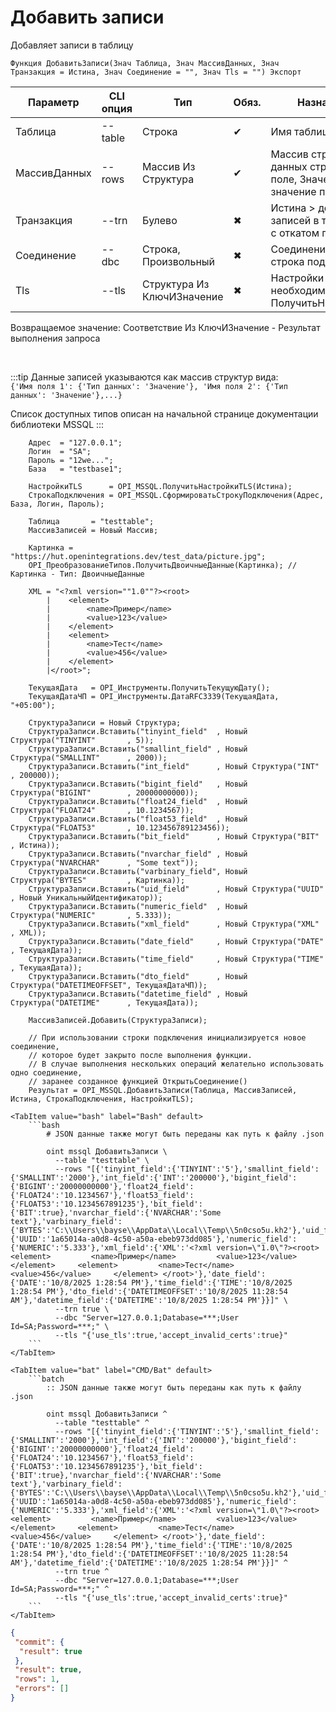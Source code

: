﻿---
sidebar_position: 10
description: Добавить записи и другие функции для работы с MSSQL в Открытом пакете интеграций - бесплатной open-source библиотеке интеграций для 1С:Предприятие 8, OneScript и CLI
keywords: [1C, 1С, 1С:Предприятие, 1С:Предприятие 8.3, API, Интеграция, Сервисы, Обмен, OneScript, CLI, MSSQL]
---


# Добавить записи
 Добавляет записи в таблицу



`Функция ДобавитьЗаписи(Знач Таблица, Знач МассивДанных, Знач Транзакция = Истина, Знач Соединение = "", Знач Tls = "") Экспорт`

  | Параметр | CLI опция | Тип | Обяз. | Назначение |
  |-|-|-|-|-|
  | Таблица | --table | Строка | &#x2714; | Имя таблицы |
  | МассивДанных | --rows | Массив Из Структура | &#x2714; | Массив структур данных строк: Ключ > поле, Значение > значение поля |
  | Транзакция | --trn | Булево | &#x2716; | Истина > добавление записей в транзакции с откатом при ошибке |
  | Соединение | --dbc | Строка, Произвольный | &#x2716; | Соединение или строка подключения |
  | Tls | --tls | Структура Из КлючИЗначение | &#x2716; | Настройки TLS, если необходимо. См. ПолучитьНастройкиTls |

  
  Возвращаемое значение:   Соответствие Из КлючИЗначение - Результат выполнения запроса

<br/>

:::tip
Данные записей указываются как массив структур вида:<br/>`{'Имя поля 1': {'Тип данных': 'Значение'}, 'Имя поля 2': {'Тип данных': 'Значение'},...}`

Список доступных типов описан на начальной странице документации библиотеки MSSQL
:::
<br/>


```bsl title="Пример использования для 1С:Предприятие/OneScript"
    Адрес  = "127.0.0.1";
    Логин  = "SA";
    Пароль = "12we...";
    База   = "testbase1";

    НастройкиTLS      = OPI_MSSQL.ПолучитьНастройкиTLS(Истина);
    СтрокаПодключения = OPI_MSSQL.СформироватьСтрокуПодключения(Адрес, База, Логин, Пароль);

    Таблица       = "testtable";
    МассивЗаписей = Новый Массив;

    Картинка = "https://hut.openintegrations.dev/test_data/picture.jpg";
    OPI_ПреобразованиеТипов.ПолучитьДвоичныеДанные(Картинка); // Картинка - Тип: ДвоичныеДанные

    XML = "<?xml version=""1.0""?><root>
        |    <element>
        |        <name>Пример</name>
        |        <value>123</value>
        |    </element>
        |    <element>
        |        <name>Тест</name>
        |        <value>456</value>
        |    </element>
        |</root>";

    ТекущаяДата   = OPI_Инструменты.ПолучитьТекущуюДату();
    ТекущаяДатаЧП = OPI_Инструменты.ДатаRFC3339(ТекущаяДата, "+05:00");

    СтруктураЗаписи = Новый Структура;
    СтруктураЗаписи.Вставить("tinyint_field"  , Новый Структура("TINYINT"       , 5));
    СтруктураЗаписи.Вставить("smallint_field" , Новый Структура("SMALLINT"      , 2000));
    СтруктураЗаписи.Вставить("int_field"      , Новый Структура("INT"           , 200000));
    СтруктураЗаписи.Вставить("bigint_field"   , Новый Структура("BIGINT"        , 20000000000));
    СтруктураЗаписи.Вставить("float24_field"  , Новый Структура("FLOAT24"       , 10.1234567));
    СтруктураЗаписи.Вставить("float53_field"  , Новый Структура("FLOAT53"       , 10.123456789123456));
    СтруктураЗаписи.Вставить("bit_field"      , Новый Структура("BIT"           , Истина));
    СтруктураЗаписи.Вставить("nvarchar_field" , Новый Структура("NVARCHAR"      , "Some text"));
    СтруктураЗаписи.Вставить("varbinary_field", Новый Структура("BYTES"         , Картинка));
    СтруктураЗаписи.Вставить("uid_field"      , Новый Структура("UUID"          , Новый УникальныйИдентификатор));
    СтруктураЗаписи.Вставить("numeric_field"  , Новый Структура("NUMERIC"       , 5.333));
    СтруктураЗаписи.Вставить("xml_field"      , Новый Структура("XML"           , XML));
    СтруктураЗаписи.Вставить("date_field"     , Новый Структура("DATE"          , ТекущаяДата));
    СтруктураЗаписи.Вставить("time_field"     , Новый Структура("TIME"          , ТекущаяДата));
    СтруктураЗаписи.Вставить("dto_field"      , Новый Структура("DATETIMEOFFSET", ТекущаяДатаЧП));
    СтруктураЗаписи.Вставить("datetime_field" , Новый Структура("DATETIME"      , ТекущаяДата));

    МассивЗаписей.Добавить(СтруктураЗаписи);

    // При использовании строки подключения инициализируется новое соединение,
    // которое будет закрыто после выполнения функции.
    // В случае выполнения нескольких операций желательно использовать одно соединение,
    // заранее созданное функцией ОткрытьСоединение()
    Результат = OPI_MSSQL.ДобавитьЗаписи(Таблица, МассивЗаписей, Истина, СтрокаПодключения, НастройкиTLS);
```
    

 <Tabs>
  
    <TabItem value="bash" label="Bash" default>
        ```bash
            # JSON данные также могут быть переданы как путь к файлу .json
            
            oint mssql ДобавитьЗаписи \
              --table "testtable" \
              --rows "[{'tinyint_field':{'TINYINT':'5'},'smallint_field':{'SMALLINT':'2000'},'int_field':{'INT':'200000'},'bigint_field':{'BIGINT':'20000000000'},'float24_field':{'FLOAT24':'10.1234567'},'float53_field':{'FLOAT53':'10.1234567891235'},'bit_field':{'BIT':true},'nvarchar_field':{'NVARCHAR':'Some text'},'varbinary_field':{'BYTES':'C:\\Users\\bayse\\AppData\\Local\\Temp\\5n0cso5u.kh2'},'uid_field':{'UUID':'1a65014a-a0d8-4c50-a50a-ebeb973dd085'},'numeric_field':{'NUMERIC':'5.333'},'xml_field':{'XML':'<?xml version=\"1.0\"?><root>     <element>         <name>Пример</name>         <value>123</value>     </element>     <element>         <name>Тест</name>         <value>456</value>     </element> </root>'},'date_field':{'DATE':'10/8/2025 1:28:54 PM'},'time_field':{'TIME':'10/8/2025 1:28:54 PM'},'dto_field':{'DATETIMEOFFSET':'10/8/2025 11:28:54 AM'},'datetime_field':{'DATETIME':'10/8/2025 1:28:54 PM'}}]" \
              --trn true \
              --dbc "Server=127.0.0.1;Database=***;User Id=SA;Password=***;" \
              --tls "{'use_tls':true,'accept_invalid_certs':true}"
        ```
    </TabItem>
  
    <TabItem value="bat" label="CMD/Bat" default>
        ```batch
            :: JSON данные также могут быть переданы как путь к файлу .json
            
            oint mssql ДобавитьЗаписи ^
              --table "testtable" ^
              --rows "[{'tinyint_field':{'TINYINT':'5'},'smallint_field':{'SMALLINT':'2000'},'int_field':{'INT':'200000'},'bigint_field':{'BIGINT':'20000000000'},'float24_field':{'FLOAT24':'10.1234567'},'float53_field':{'FLOAT53':'10.1234567891235'},'bit_field':{'BIT':true},'nvarchar_field':{'NVARCHAR':'Some text'},'varbinary_field':{'BYTES':'C:\\Users\\bayse\\AppData\\Local\\Temp\\5n0cso5u.kh2'},'uid_field':{'UUID':'1a65014a-a0d8-4c50-a50a-ebeb973dd085'},'numeric_field':{'NUMERIC':'5.333'},'xml_field':{'XML':'<?xml version=\"1.0\"?><root>     <element>         <name>Пример</name>         <value>123</value>     </element>     <element>         <name>Тест</name>         <value>456</value>     </element> </root>'},'date_field':{'DATE':'10/8/2025 1:28:54 PM'},'time_field':{'TIME':'10/8/2025 1:28:54 PM'},'dto_field':{'DATETIMEOFFSET':'10/8/2025 11:28:54 AM'},'datetime_field':{'DATETIME':'10/8/2025 1:28:54 PM'}}]" ^
              --trn true ^
              --dbc "Server=127.0.0.1;Database=***;User Id=SA;Password=***;" ^
              --tls "{'use_tls':true,'accept_invalid_certs':true}"
        ```
    </TabItem>
</Tabs>


```json title="Результат"
{
 "commit": {
  "result": true
 },
 "result": true,
 "rows": 1,
 "errors": []
}
```
